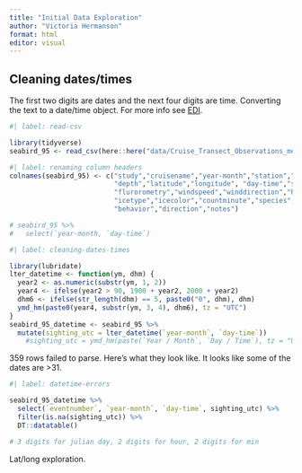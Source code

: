 ```yaml
---
title: "Initial Data Exploration"
author: "Victoria Hermanson"
format: html
editor: visual
---
```


## Cleaning dates/times

The first two digits are dates and the next four digits are time. Converting the text to a date/time object. For more info see [EDI](https://portal.edirepository.org/nis/metadataviewer?packageid=knb-lter-pal.95.5).

```r
#| label: read-csv

library(tidyverse)
seabird_95 <- read_csv(here::here("data/Cruise_Transect_Observations_merged.csv"))

#| label: renaming column headers
colnames(seabird_95) <- c("study","cruisename","year-month","station","eventnumber",
                          "depth","latitude","longitude", "day-time","seastate","salinity",
                          "flurorometry","windspeed","winddirection","habitat","icecover", 
                          "icetype","icecolor","countminute","species","number","linkages",
                          "behavior","direction","notes")

# seabird_95 %>% 
#   select(`year-month, `day-time`)
```

```r
#| label: cleaning-dates-times

library(lubridate)
lter_datetime <- function(ym, dhm) {
  year2 <- as.numeric(substr(ym, 1, 2))
  year4 <- ifelse(year2 > 90, 1900 + year2, 2000 + year2)
  dhm6 <- ifelse(str_length(dhm) == 5, paste0("0", dhm), dhm)
  ymd_hm(paste0(year4, substr(ym, 3, 4), dhm6), tz = "UTC")
}
seabird_95_datetime <- seabird_95 %>% 
  mutate(sighting_utc = lter_datetime(`year-month`, `day-time`))
    #sighting_utc = ymd_hm(paste(`Year / Month`, `Day / Time`), tz = "UTC"))
```

359 rows failed to parse. Here's what they look like. It looks like some of the dates are \>31.

```r
#| label: datetime-errors

seabird_95_datetime %>% 
  select(`eventnumber`, `year-month`, `day-time`, sighting_utc) %>% 
  filter(is.na(sighting_utc)) %>% 
  DT::datatable()

# 3 digits for julian day, 2 digits for hour, 2 digits for min

```

Lat/long exploration.

```r


```
